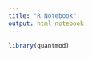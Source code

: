 ```yaml
---
title: "R Notebook"
output: html_notebook
---
```

```r
library(quantmod)
```
```r

```
```r

```